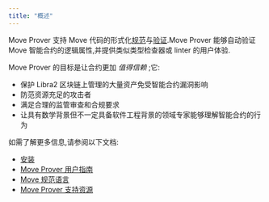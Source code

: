 ```yaml
---
title: "概述"
---
```


Move Prover 支持 Move 代码的形式化[规范](/zh/build/smart-contracts/prover/spec-lang)与[验证](/zh/build/smart-contracts/prover/prover-guide).Move Prover 能够自动验证 Move 智能合约的逻辑属性,并提供类似类型检查器或 linter 的用户体验.

Move Prover 的目标是让合约更加 _值得信赖_ ;它:

- 保护 Libra2 区块链上管理的大量资产免受智能合约漏洞影响
- 防范资源充足的攻击者
- 满足合理的监管审查和合规要求
- 让具有数学背景但不一定具备软件工程背景的领域专家能够理解智能合约的行为

如需了解更多信息,请参阅以下文档:

- [安装](/zh/build/cli/setup-cli/install-move-prover)
- [Move Prover 用户指南](/zh/build/smart-contracts/prover/prover-guide)
- [Move 规范语言](/zh/build/smart-contracts/prover/spec-lang)
- [Move Prover 支持资源](/zh/build/smart-contracts/prover/supporting-resources)
